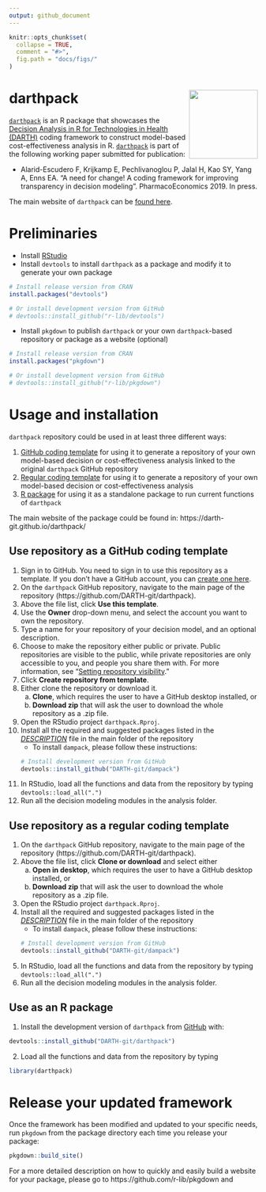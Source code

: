 ```yaml
---
output: github_document
---
```


<!-- README.md is generated from README.Rmd. Please edit that file -->

```r
knitr::opts_chunk$set(
  collapse = TRUE,
  comment = "#>",
  fig.path = "docs/figs/"
)
```

# darthpack <img src='man/figures/logo.png' align="right" height="139" />
<!-- <img src="docs/figs/under_const.jpeg" align="center" alt="" width="360" /> -->

[`darthpack`](https://github.com/DARTH-git/darthpack) is an R package that showcases the [Decision Analysis in R for Technologies in Health (DARTH)](https://darthworkgroup.com) coding framework to construct model-based cost-effectiveness analysis in R. [`darthpack`](https://github.com/DARTH-git/darthpack) is part of the following working paper submitted for publication:

- Alarid-Escudero F, Krijkamp E, Pechlivanoglou P, Jalal H, Kao SY, Yang A, Enns EA. "A need for change! A coding framework for improving transparency in decision modeling". PharmacoEconomics 2019. In press.

The main website of `darthpack` can be [found here](https://darth-git.github.io/darthpack/).

# Preliminaries
- Install [RStudio](https://www.rstudio.com/products/rstudio/download/)
- Install `devtools` to install `darthpack` as a package and modify it to generate your own package
```r
# Install release version from CRAN
install.packages("devtools")

# Or install development version from GitHub
# devtools::install_github("r-lib/devtools")
```

- Install `pkgdown` to publish `darthpack` or your own `darthpack`-based repository or package as a website (optional)
```r
# Install release version from CRAN
install.packages("pkgdown")

# Or install development version from GitHub
# devtools::install_github("r-lib/pkgdown")
```

# Usage and installation 
`darthpack` repository could be used in at least three different ways:

1. [GitHub coding template](#use-repository-as-a-github-coding-template) for using it to generate a repository of your own model-based decision or cost-effectiveness analysis linked to the original `darthpack` GitHub repository
2. [Regular coding template](#use-repository-as-a-regular-coding-template) for using it to generate a repository of your own model-based decision or cost-effectiveness analysis
3. [R package](#use-as-an-r-package) for using it as a standalone package to run current functions of `darthpack`

The main website of the package could be found in: https://darth-git.github.io/darthpack/

## Use repository as a GitHub coding template
1. Sign in to GitHub. You need to sign in to use this repository as a template. If you don’t have a GitHub account, you can [create one here](https://github.com/join).
2. On the `darthpack` GitHub repository, navigate to the main page of the repository (https://github.com/DARTH-git/darthpack).
3. Above the file list, click **Use this template**.
4. Use the **Owner** drop-down menu, and select the account you want to own the repository.
5. Type a name for your repository of your decision model, and an optional description.
6. Choose to make the repository either public or private. Public repositories are visible to the public, while private repositories are only accessible to you, and people you share them with. For more information, see "[Setting repository visibility](https://help.github.com/en/articles/setting-repository-visibility)."
7. Click **Create repository from template**.
8. Either clone the repository or download it.
    a. **Clone**, which requires the user to have a GitHub desktop installed, or
    b. **Download zip** that will ask the user to download the whole repository as a .zip file.
9. Open the RStudio project `darthpack.Rproj`.
10. Install all the required and suggested packages listed in the  [*DESCRIPTION*](https://github.com/DARTH-git/darthpack/blob/master/DESCRIPTION) file in the main folder of the repository
    - To install `dampack`, please follow these instructions:
```r
# Install development version from GitHub
devtools::install_github("DARTH-git/dampack")
```
11. In RStudio, load all the functions and data from the repository by typing `devtools::load_all(".")`
12. Run all the decision modeling modules in the analysis folder.

## Use repository as a regular coding template
1. On the `darthpack` GitHub repository, navigate to the main page of the repository (https://github.com/DARTH-git/darthpack).
2. Above the file list, click **Clone or download** and select either 
    a. **Open in desktop**, which requires the user to have a GitHub desktop installed, or
    b. **Download zip** that will ask the user to download the whole repository as a .zip file.
3. Open the RStudio project `darthpack.Rproj`.
4. Install all the required and suggested packages listed in the  [*DESCRIPTION*](https://github.com/DARTH-git/darthpack/blob/master/DESCRIPTION) file in the main folder of the repository
    - To install `dampack`, please follow these instructions:
```r
# Install development version from GitHub
devtools::install_github("DARTH-git/dampack")
```
5. In RStudio, load all the functions and data from the repository by typing `devtools::load_all(".")`
6. Run all the decision modeling modules in the analysis folder.

## Use as an R package
1. Install the development version of `darthpack` from [GitHub](https://github.com) with:

```r
devtools::install_github("DARTH-git/darthpack")
```

2. Load all the functions and data from the repository by typing 
```r
library(darthpack)
```

# Release your updated framework
Once the framework has been modified and updated to your specific needs, run `pkgdown` from the package directory each time you release your package:
```r
pkgdown::build_site()
```
For a more detailed description on how to  quickly and easily build a website for your package, please go to https://github.com/r-lib/pkgdown and 
